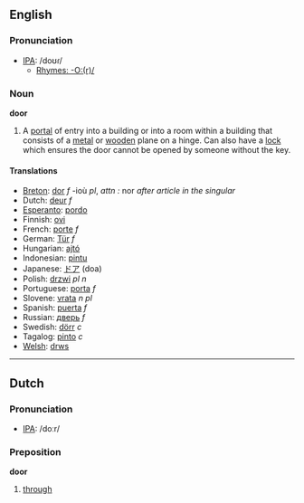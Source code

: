 ==English==
=== Pronunciation ===
*[[w:IPA|IPA]]: /doʊɾ/
**[[Rhymes:English:-O:(r)/|Rhymes: -O:(r)/]]

=== Noun ===
'''door'''

#A [[portal]] of entry into a building or into a room within a building that consists of a [[metal]] or [[wood]]en plane on a hinge.  Can also have a [[lock]] which ensures the door cannot be opened by someone without the key.

==== Translations ====
*[[Breton]]: [[dor]] ''f'' -ioù ''pl'', ''attn :'' nor ''after article in the singular''
*Dutch: [[deur]] ''f''
*[[Esperanto]]: [[pordo]]
*Finnish: [[ovi]]
*French: [[porte]] ''f''
*German: [[Tür]] ''f''
*Hungarian: [[ajtó]]
*Indonesian: [[pintu]]
*Japanese: [[ドア]] (doa)
*Polish: [[drzwi]] ''pl n''
*Portuguese: [[porta]] ''f''
*Slovene: [[vrata]] ''n pl''
*Spanish: [[puerta]] ''f''
*Russian: [[дверь]] ''f''
*Swedish: [[dörr]] ''c''
*Tagalog: [[pinto]] ''c''
*[[Welsh]]: [[drws]]

----
==Dutch==
=== Pronunciation ===
*[[w:IPA|IPA]]: /doːr/

=== Preposition ===
'''door'''

# [[through]]